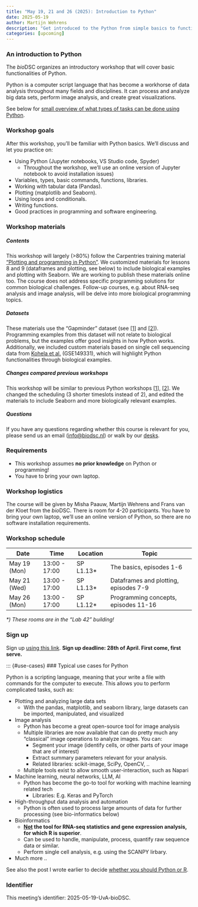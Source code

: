 ```yaml
---
title: "May 19, 21 and 26 (2025): Introduction to Python"
date: 2025-05-19
author: Martijn Wehrens
description: "Get introduced to the Python from simple basics to functions, dataframes and plotting."
categories: [upcoming]
---
```


<!--
::: {.callout-important}
## This workshop is full.

12 people have registered (surprisingly fast), we do not have place for more participants. Unfortunately, you cannot register any more.

Please send us an [email](mailto:info@biodsc.nl) in case you were interested in signing up, such that we know to organize more workshops soon.
:::
-->

### An introduction to Python

The *bio*DSC organizes an introductory workshop that will cover basic functionalities of Python.

Python is a computer script language that has become a workhorse of data analysis throughout many fields and disciplines. 
It can process and analyze big data sets, perform image analysis, and create great visualizations.

See below for [small overview of what types of tasks can be done using Python](#use-cases).

### Workshop goals

After this workshop, you'll be familiar with Python basics. We'll discuss and let you practice on:

::: {.mw-infoblock}
- Using Python (Jupyter notebooks, VS Studio code, Spyder)
    - Throughout the workshop, we'll use an online version of Jupyter notebook to avoid installation issues)
- Variables, types, basic commands, functions, libraries.
- Working with tabular data (Pandas).
- Plotting (matplotlib and Seaborn).
- Using loops and conditionals.
- Writing functions.
- Good practices in programming and software engineering.
:::

### Workshop materials

##### Contents
This workshop will largely (>80%) follow the Carpentries training material ["Plotting and programming in Python"](https://swcarpentry.github.io/python-novice-gapminder/){target="_blank"}.
We customized materials for lessons 8 and 9 (dataframes and plotting, see below) to include biological examples and plotting with Seaborn. We are working to publish these materials online too.
The course does not address specific programming solutions for common biological challenges. Follow-up courses, e.g. about RNA-seq analysis and image analysis, will be delve into more biological programming topics.

<!--
See [this workshop page](https://swcarpentry.github.io/python-novice-gapminder/instructor/design.html#stage-2-desired-results){target="_blank"} for a summary of desired learning results.
-->

##### Datasets
These materials use the "Gapminder" dataset (see [[1]](https://www.kaggle.com/datasets/albertovidalrod/gapminder-dataset){target="_blank"} and [[2]](https://www.gapminder.org/about/){target="_blank"}). 
Programming examples from this dataset will not relate to biological problems, but the examples offer good insights in how Python works.
Additionally, we included custom materials based on single cell sequencing data from [Kohela et al.](https://doi.org/10.1126/scitranslmed.abf2750) (GSE149331),
which will highlight Python functionalities through biological examples.

##### Changes compared previous workshops

This workshop will be similar to previous Python workshops \[[1](2025-introduction-python.qmd)\], \[[2](2025-introduction-python-2.qmd)\].
We changed the scheduling (3 shorter timeslots instead of 2), and edited the materials to include Seaborn and more biologically relevant examples.

##### Questions
If you have any questions regarding whether this course is relevant for you, please send us an email ([info@biodsc.nl](mailto:info@biodsc.nl)) or walk by our [desks](../people.html).


### Requirements

- This workshop assumes **no prior knowledge** on Python or programming! 
- You have to bring your own laptop.

### Workshop logistics

The course will be given by Misha Paauw, Martijn Wehrens and Frans van der Kloet from the *bio*DSC. There is room for 4-20 participants. 
You have to bring your own laptop, we'll use an online version of Python, so there are no software installation requirements.

### Workshop schedule

| Date | Time | Location | Topic |
| ---- | ---- | ----  | ---------- |
| May 19 (Mon) | 13:00 - 17:00 | SP L1.13* | The basics, episodes 1-6 |
| May 21 (Wed) | 13:00 - 17:00 | SP L1.13* | Dataframes and plotting, episodes 7-9 | 
| May 26 (Mon) | 13:00 - 17:00 | SP L1.12* | Programming concepts, episodes 11-16 | 
<i>*) These rooms are in the "Lab 42" building!</i>

### Sign up

Sign up [using this link](https://forms.office.com/e/NUEDGL6GjV){target="_blank"}.
**Sign up deadline: 28th of April. First come, first serve.**

<!--
::: {.callout-important}
## This workshop is full.

12 people have registered, we do not have place for more participants. Unfortunately, you cannot register any more.

Please send us an [email](mailto:info@biodsc.nl) in case you were interested in signing up, such that we know to organize more workshops soon.
:::
-->

::: {#use-cases}
### Typical use cases for Python

Python is a scripting language, meaning that your write a file with commands for the computer to execute.
This allows you to perform complicated tasks, such as: 

::: {.mw-infoblock}
- Plotting and analyzing large data sets
    - With the pandas, matplotlib, and seaborn library, large datasets can be imported, manipulated, and visualized
- Image analysis
    - Python has become a great open-source tool for image analysis
    - Multiple libraries are now available that can do pretty much any "classical" image operations to analyze images. You can:
        - Segment your image (identify cells, or other parts of your image that are of interest)
        - Extract summary parameters relevant for your analysis.
        - Related libraries: scikit-image, SciPy, OpenCV, ..
    - Multiple tools exist to allow smooth user-interaction, such as Napari
- Machine learning, neural networks, LLM, AI
    - Python has become the go-to tool for working with machine learning related tech
        - Libraries: E.g. Keras and PyTorch
- High-throughput data analysis and automation
    - Python is often used to process large amounts of data for further processing (see bio-informatics below)
- Bioinformatics
    - **<u>Not</u> the tool for RNA-seq statistics and gene expression analysis, for which R is superior**.
    - Can be used to handle, manipulate, process, quantify raw sequence data or similar.
    - Perform single cell analysis, e.g. using the SCANPY lirbary.
- Much more ..
:::

See also the post I wrote earlier to decide [whether you should Python or R](../posts/python-or-r.html).

### Identifier

This meeting's identifier: 2025-05-19-UvA-bioDSC.

